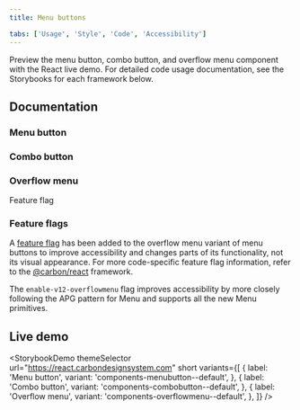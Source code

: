 ```yaml
---
title: Menu buttons

tabs: ['Usage', 'Style', 'Code', 'Accessibility']
---
```



<PageDescription>

Preview the menu button, combo button, and overflow menu component with the
React live demo. For detailed code usage documentation, see the Storybooks for
each framework below.

</PageDescription>

## Documentation

### Menu button

<Row className="resource-card-group">
<Column colLg={4} colMd={4} noGutterSm>
  <ResourceCard
    subTitle="React"
    href="https://react.carbondesignsystem.com/?path=/docs/components-menubutton--overview"
    >

<MdxIcon name="react" />

  </ResourceCard>
</Column>
<Column colLg={4} colMd={4} noGutterSm>
  <ResourceCard
      subTitle="Web Components coming soon"
      disabled
      href=""
      >

<MdxIcon name="webcomponents" />

  </ResourceCard>
</Column>
<Column colLg={4} colMd={4} noGutterSm>
  <ResourceCard
      subTitle="Angular (Community) coming soon"
      disabled
      href=""
      >

<MdxIcon name="angular" />

  </ResourceCard>
</Column>
<Column colLg={4} colMd={4} noGutterSm>
  <ResourceCard
      subTitle="Vue (Community) coming soon"
      disabled
      href=""
      >

<MdxIcon name="vue" />

  </ResourceCard>
</Column>
</Row>

### Combo button

<Row className="resource-card-group">
<Column colLg={4} colMd={4} noGutterSm>
  <ResourceCard
    subTitle="React"
    href="https://react.carbondesignsystem.com/?path=/docs/components-combobutton--overview"
    >

<MdxIcon name="react" />

  </ResourceCard>
</Column>
<Column colLg={4} colMd={4} noGutterSm>
  <ResourceCard
      subTitle="Web Components coming soon"
      disabled
      href=""
      >

<MdxIcon name="webcomponents" />

  </ResourceCard>
</Column>
<Column colLg={4} colMd={4} noGutterSm>
  <ResourceCard
      subTitle="Angular (Community) coming soon"
      disabled
      href=""
      >

<MdxIcon name="angular" />

  </ResourceCard>
</Column>
<Column colLg={4} colMd={4} noGutterSm>
  <ResourceCard
      subTitle="Vue (Community) coming soon"
      disabled
      href=""
      >

<MdxIcon name="vue" />

  </ResourceCard>
</Column>
</Row>

### Overflow menu

<Row className="resource-card-group">
<Column colLg={4} colMd={4} noGutterSm>
  <ResourceCard
    subTitle="React"
    href="https://react.carbondesignsystem.com/?path=/docs/components-overflowmenu--overview"
    >

<MdxIcon name="react" />
<Tag type="blue">Feature flag</Tag>

  </ResourceCard>
</Column>
<Column colLg={4} colMd={4} noGutterSm>
  <ResourceCard
      subTitle="Web Components coming soon"
      disabled
      href=""
      >

<MdxIcon name="webcomponents" />

  </ResourceCard>
</Column>
<Column colLg={4} colMd={4} noGutterSm>
  <ResourceCard
      subTitle="Angular (Community) coming soon"
      disabled
      href=""
      >

<MdxIcon name="angular" />

  </ResourceCard>
</Column>
<Column colLg={4} colMd={4} noGutterSm>
  <ResourceCard
      subTitle="Vue (Community) coming soon"
      disabled
      href=""
      >

<MdxIcon name="vue" />

  </ResourceCard>
</Column>
</Row>

### Feature flags

A [feature flag](/components/overview/feature-flags/) has been added to the
overflow menu variant of menu buttons to improve accessibility and changes parts
of its functionality, not its visual appearance. For more code-specific feature
flag information, refer to the
[@carbon/react](https://react.carbondesignsystem.com/?path=/docs/components-overflowmenu-feature-flag--flag-details)
framework.

The `enable-v12-overflowmenu` flag improves accessibility by more closely
following the APG pattern for Menu and supports all the new Menu primitives.

## Live demo

<StorybookDemo
  themeSelector
  url="https://react.carbondesignsystem.com"
  short
  variants={[
    {
      label: 'Menu button',
      variant: 'components-menubutton--default',
    },
    {
      label: 'Combo button',
      variant: 'components-combobutton--default',
    },
    {
      label: 'Overflow menu',
      variant: 'components-overflowmenu--default',
    },
  ]}
/>
